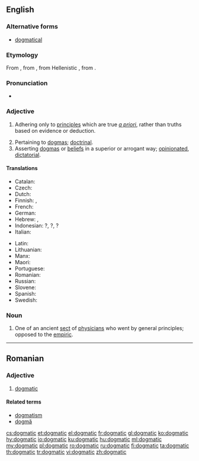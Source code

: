 ==English==

===Alternative forms===
* [[dogmatical]]

===Etymology===
From {{etyl|fr|en}} {{m|fr|dogmatique}}, from {{etyl|LL.|en}} {{m|la|dogmaticus}}, from Hellenistic {{etyl|grc|en}} {{m|grc|δογματικός||didactic}}, from {{m|grc|δόγμα||dogma}}.

===Pronunciation===
* {{a|UK}} {{IPA|/dɒɡˈmatɪk/|lang=en}}

===Adjective===
{{en-adj}}

# {{label|en|philosophy|medicine}} Adhering only to [[principle]]s which are true ''[[a priori]]'', rather than truths based on evidence or deduction.
# Pertaining to [[dogma]]s; [[doctrinal]].
# Asserting [[dogma]]s or [[belief]]s in a superior or arrogant way; [[opinionated]], [[dictatorial]].

====Translations====
{{trans-top|asserting beliefs in an arrogant way}}
* Catalan: {{t|ca|dogmàtic}}
* Czech: {{t+|cs|dogmatický|m}}
* Dutch: {{t+|nl|dogmatisch}}
* Finnish: {{t|fi|dogmaattinen}}, {{t|fi|joustamaton}}
* French: {{t+|fr|dogmatique}}
* German: {{t+|de|dogmatisch}}
* Hebrew: {{t|he|דוגמטי|sc=Hebr}}, {{t|he|פסקני|sc=Hebr}}
* Indonesian: {{t+check|id|dogmatis}}?, {{t+check|id|dogmatik}}?, {{t+check|id|kolot}}?
* Italian: {{t|it|dogmatico|m}}
{{trans-mid}}
* Latin: {{t|la|dogmaticus|m}}
* Lithuanian: {{t|lt|dogmatiškas|m}}
* Manx: {{t|gv|bun-chredjuagh}}
* Maori: {{t|mi|kakī mārō}}
* Portuguese: {{t+|pt|dogmático}}
* Romanian: {{t+|ro|dogmatic|m|n}}
* Russian: {{t+|ru|догмати́ческий}}
* Slovene: {{t|sl|dogmatičen}}
* Spanish: {{t|es|dogmático}}
* Swedish: {{t+|sv|dogmatisk}}
{{trans-bottom}}

===Noun===
{{en-noun}}

# One of an ancient [[sect]] of [[physician]]s who went by general principles; opposed to the [[empiric]].

----

==Romanian==

===Adjective===
{{ro-adj}} {{g|m|n}}

# [[dogmatic]]

====Related terms====
* [[dogmatism]]
* [[dogmă]]

[[cs:dogmatic]]
[[et:dogmatic]]
[[el:dogmatic]]
[[fr:dogmatic]]
[[gl:dogmatic]]
[[ko:dogmatic]]
[[hy:dogmatic]]
[[io:dogmatic]]
[[ku:dogmatic]]
[[hu:dogmatic]]
[[ml:dogmatic]]
[[my:dogmatic]]
[[pl:dogmatic]]
[[ro:dogmatic]]
[[ru:dogmatic]]
[[fi:dogmatic]]
[[ta:dogmatic]]
[[th:dogmatic]]
[[tr:dogmatic]]
[[vi:dogmatic]]
[[zh:dogmatic]]